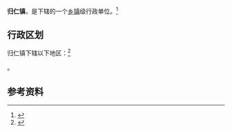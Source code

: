 {{中国乡级行政区|32/13/24/108/000}}

'''归仁镇'''，是{{PRC admin/fullname|32/13/24/108/000|3}}下辖的一个[[乡镇|乡镇]]级行政单位。<ref>{{PRC admin/ref sgc|{{PRC admin/parent|32/13/24/108/000}}}}</ref>

== 行政区划 ==

归仁镇下辖以下地区：<ref>{{PRC admin/ref sgc|32/13/24/108/000}}</ref>

{{PRC admin/children|32/13/24/108/000}}。

== 参考资料 ==

{{reflist}}

{{PRC admin/navcat|32/13/24/108/000}}
{{江苏行政区划小作品}}